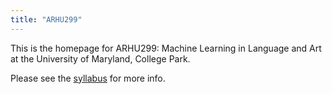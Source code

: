 ```yaml
---
title: "ARHU299"
---
```


This is the homepage for ARHU299: Machine Learning in Language and Art at the University of Maryland, College Park.

Please see the [syllabus](src/syllabus.md) for more info.
